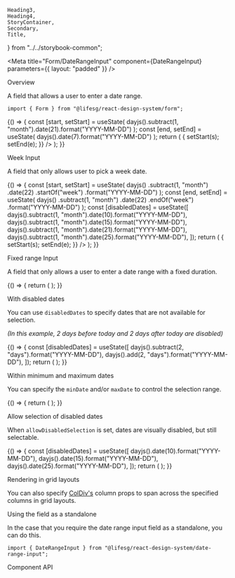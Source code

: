     Heading3,
    Heading4,
    StoryContainer,
    Secondary,
    Title,
} from "../../storybook-common";

<Meta
    title="Form/DateRangeInput"
    component={DateRangeInput}
    parameters={{ layout: "padded" }}
/>

<Title>DateRangeInput</Title>

<Secondary>Overview</Secondary>

A field that allows a user to enter a date range.

```tsx
import { Form } from "@lifesg/react-design-system/form";
```

<Canvas>
    <Story name="DateRangeInput">
        {() => {
            const [start, setStart] = useState(
                dayjs().subtract(1, "month").date(21).format("YYYY-MM-DD")
            );
            const [end, setEnd] = useState(
                dayjs().date(7).format("YYYY-MM-DD")
            );
            return (
                <StoryContainer>
                    <Form.DateRangeInput
                        label="This is the date range input"
                        value={start}
                        valueEnd={end}
                        onChange={(s, e) => {
                            setStart(s);
                            setEnd(e);
                        }}
                    />
                    <Form.DateRangeInput
                        label="This has no action buttons on desktop viewports"
                        withButton={false}
                    />
                    <Form.DateRangeInput
                        label="This is the disabled state"
                        withButton={false}
                        value="2023-04-20"
                        valueEnd="2023-05-01"
                        disabled
                    />
                    <Form.DateRangeInput
                        label="This is the readonly state"
                        withButton={false}
                        value="2023-04-20"
                        valueEnd="2023-05-01"
                        readOnly
                    />
                    <Form.DateRangeInput
                        label="This is the error state"
                        withButton={false}
                        errorMessage="Invalid date"
                    />
                </StoryContainer>
            );
        }}
    </Story>
</Canvas>

<Heading3>Week Input</Heading3>

A field that only allows user to pick a week date.

<Canvas>
    <Story name="Week input">
        {() => {
            const [start, setStart] = useState(
                dayjs()
                    .subtract(1, "month")
                    .date(22)
                    .startOf("week")
                    .format("YYYY-MM-DD")
            );
            const [end, setEnd] = useState(
                dayjs()
                    .subtract(1, "month")
                    .date(22)
                    .endOf("week")
                    .format("YYYY-MM-DD")
            );
            const [disabledDates] = useState([
                dayjs().subtract(1, "month").date(10).format("YYYY-MM-DD"),
                dayjs().subtract(1, "month").date(15).format("YYYY-MM-DD"),
                dayjs().subtract(1, "month").date(21).format("YYYY-MM-DD"),
                dayjs().subtract(1, "month").date(25).format("YYYY-MM-DD"),
            ]);
            return (
                <StoryContainer>
                    <Form.DateRangeInput
                        label="This is the date range input week selection"
                        variant="week"
                        value={start}
                        valueEnd={end}
                        onChange={(s, e) => {
                            setStart(s);
                            setEnd(e);
                        }}
                    />
                    <Form.DateRangeInput
                        label="This has no action buttons on desktop viewports"
                        variant="week"
                        withButton={false}
                    />
                    <Form.DateRangeInput
                        label="This is the with disabled dates"
                        variant="week"
                        value={start}
                        valueEnd={end}
                        disabledDates={disabledDates}
                    />
                </StoryContainer>
            );
        }}
    </Story>
</Canvas>

<Heading3>Fixed range Input</Heading3>

A field that only allows a user to enter a date range with a fixed duration.

<Canvas>
    <Story name="Fixed range input">
        {() => {
            return (
                <StoryContainer>
                    <Form.DateRangeInput
                        label="This has the 7-day fixed-range selection"
                        variant="fixed-range"
                    />
                    <Form.DateRangeInput
                        label="This has the 14-day fixed-range selection"
                        variant="fixed-range"
                        numberOfDays={14}
                    />
                </StoryContainer>
            );
        }}
    </Story>
</Canvas>

<Heading3>With disabled dates</Heading3>

You can use `disabledDates` to specify dates that are not available for selection.

_(In this example, 2 days before today and 2 days after today are disabled)_

<Canvas>
    <Story name="With disabled dates">
        {() => {
            const [disabledDates] = useState([
                dayjs().subtract(2, "days").format("YYYY-MM-DD"),
                dayjs().add(2, "days").format("YYYY-MM-DD"),
            ]);
            return (
                <StoryContainer>
                    <Form.DateRangeInput
                        label="This has disabled dates"
                        disabledDates={disabledDates}
                    />
                </StoryContainer>
            );
        }}
    </Story>
</Canvas>

<Heading3>Within minimum and maximum dates</Heading3>

You can specify the `minDate` and/or `maxDate` to control the selection range.

<Canvas>
    <Story name="Min and max dates">
        {() => {
            return (
                <StoryContainer>
                    <Form.DateRangeInput
                        label="This has restricted selection"
                        minDate={dayjs()
                            .subtract(2, "days")
                            .format("YYYY-MM-DD")}
                        maxDate={dayjs().add(20, "days").format("YYYY-MM-DD")}
                    />
                </StoryContainer>
            );
        }}
    </Story>
</Canvas>

<Heading3>Allow selection of disabled dates</Heading3>

When `allowDisabledSelection` is set, dates are visually disabled, but still selectable.

<Canvas>
    <Story name="Allow disabled selection">
        {() => {
            const [disabledDates] = useState([
                dayjs().date(10).format("YYYY-MM-DD"),
                dayjs().date(15).format("YYYY-MM-DD"),
                dayjs().date(25).format("YYYY-MM-DD"),
            ]);
            return (
                <StoryContainer>
                    <Form.DateRangeInput
                        label="This allows selection of disabled dates"
                        disabledDates={disabledDates}
                        minDate={dayjs()
                            .subtract(6, "weeks")
                            .format("YYYY-MM-DD")}
                        maxDate={dayjs().add(6, "weeks").format("YYYY-MM-DD")}
                        allowDisabledSelection
                    />
                    <Form.DateRangeInput
                        label="This allows selection of disabled dates in week selection"
                        variant="week"
                        disabledDates={disabledDates}
                        minDate={dayjs()
                            .subtract(6, "weeks")
                            .format("YYYY-MM-DD")}
                        maxDate={dayjs().add(6, "weeks").format("YYYY-MM-DD")}
                        allowDisabledSelection
                    />
                </StoryContainer>
            );
        }}
    </Story>
</Canvas>

<Heading3>Rendering in grid layouts</Heading3>

You can also specify [ColDiv's](/docs/getting-started-layout-column-divs--column-divs)
column props to span across the specified columns in grid layouts.

<Canvas>
    <Story
        name="Rendering in grid layout"
        parameters={{ layout: "fullscreen" }}
    >
        <Layout.Content type="grid" style={{ padding: "2rem" }}>
            <Form.DateRangeInput
                label="Using grid columns"
                mobileCols={[1, 5]}
                tabletCols={[1, 7]}
            />
            <Form.DateRangeInput
                label="Using a longer grid layout"
                mobileCols={[1, 5]}
                tabletCols={[1, 9]}
            />
        </Layout.Content>
    </Story>
</Canvas>

<Heading3>Using the field as a standalone</Heading3>

In the case that you require the date range input field as a standalone, you can do this.

```tsx
import { DateRangeInput } from "@lifesg/react-design-system/date-range-input";
```

<Canvas>
    <Story name="Standalone usage">
        <StoryContainer>
            <DateRangeInput />
        </StoryContainer>
    </Story>
</Canvas>

<Secondary>Component API</Secondary>

<PropsTable />
